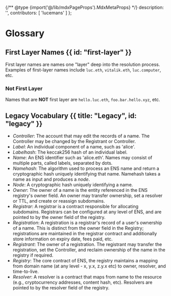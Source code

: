 
{/** @type {import('@/lib/mdxPageProps').MdxMetaProps} */}
    description: '',
    contributors: [
        'lucemans'
    ]
};

# Glossary

<WIP />

## First Layer Names {{ id: "first-layer" }}

First layer names are names one "layer" deep into the resolution process. Examples of first-layer names include `luc.eth`, `vitalik.eth`, `luc.computer`, etc.

### Not First Layer
Names that are **NOT** first layer are `hello.luc.eth`, `foo.bar.hello.xyz`, etc.

## Legacy Vocabulary {{ title: "Legacy", id: "legacy" }}

* _Controller_: The account that may edit the records of a name. The Controller may be changed by the Registrant or Controller.
* _Label_: An individual component of a name, such as 'alice'.
* _Labelhash_: The keccak256 hash of an individual label.
* _Name_: An ENS identifier such as 'alice.eth'. Names may consist of multiple parts, called labels, separated by dots.
* _Namehash_: The algorithm used to process an ENS name and return a cryptographic hash uniquely identifying that name. Namehash takes a name as input and produces a _node_.
* _Node_: A cryptographic hash uniquely identifying a name.
* _Owner_: The owner of a name is the entity referenced in the ENS registry's owner field. An owner may transfer ownership, set a resolver or TTL, and create or reassign subdomains.
* _Registrar_: A registrar is a contract responsible for allocating subdomains. Registrars can be configured at any level of ENS, and are pointed to by the owner field of the registry.
* _Registration_: A registration is a registrar's record of a user's ownership of a name. This is distinct from the owner field in the Registry; registrations are maintained in the registrar contract and additionally store information on expiry date, fees paid, etc.
* _Registrant_: The owner of a registration. The registrant may transfer the registration, set the Controller, and reclaim ownership of the name in the registry if required.
* _Registry_: The core contract of ENS, the registry maintains a mapping from domain name (at any level - x, y.x, z.y.x etc) to owner, resolver, and time-to-live.
* _Resolver_: A resolver is a contract that maps from name to the resource (e.g., cryptocurrency addresses, content hash, etc). Resolvers are pointed to by the resolver field of the registry.